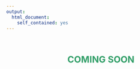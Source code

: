 ```yaml
---
output:
  html_document:
    self_contained: yes
---
```


<br>
<br>
<p style="text-align:center"><font size="5" color="#2F9D66"><b>COMING SOON</b></font></p>
